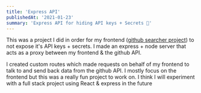 ```yaml
---
title: 'Express API'
publishedAt: '2021-01-23'
summary: 'Express API for hiding API keys + Secrets 🔐'
---
```


This was a project I did in order for my frontend (<a href='https://lhowsam.com/projects/github-searcher'>github searcher project</a>) 
to not expose it's API keys + secrets. I made an express + node server that acts as a proxy between my frontend & the github API. 

I created custom routes which made requests on behalf of my frontend to talk to and send back data from the github API. I mostly focus on the frontend but this was a really fun project to work on. I think I will experiment with a full stack project using React & express in the future 
